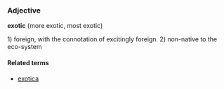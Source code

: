 ===Adjective===
'''exotic''' (more exotic, most exotic)

1) foreign, with the connotation of excitingly foreign.
2) non-native to the eco-system

====Related terms====
*[[exotica]]